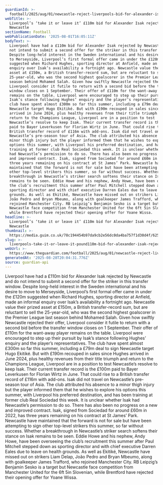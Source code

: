 ```yaml
---
guardianId: >-
  football/2025/aug/01/newcastle-reject-liverpools-bid-for-alexander-isak-and-hold-firm-for-150m
webTitle: >-
  Liverpool’s ‘take it or leave it’ £110m bid for Alexander Isak rejected by
  Newcastle
sectionName: Football
webPublicationDate: '2025-08-01T16:05:11Z'
bodyText: >-
  Liverpool have had a £110m bid for Alexander Isak rejected by Newcastle and do
  not intend to submit a second offer for the striker in this transfer window.
  Despite long-held interest in the Sweden international and his desire to move
  to Merseyside, Liverpool’s first formal offer came in under the £120m
  suggested when Richard Hughes, sporting director at Anfield, made an informal
  enquiry over Isak’s availability a fortnight ago. Newcastle value their prized
  asset at £150m, a British transfer-record sum, but are reluctant to sell the
  25-year-old, who was the second highest goalscorer in the Premier League last
  season behind Mohamed Salah. Given how swiftly Newcastle rejected their offer,
  Liverpool consider it futile to return with a second bid before the transfer
  window closes on 1 September. Their offer of £110m for the want-away player
  remains on the table. Liverpool were encouraged to step up their pursuit by
  Isak’s stance following Hughes’ enquiry and the player’s representatives. The
  club have spent almost £300m so far this summer, including a £79m deal to sign
  Newcastle target Hugo Ekitiké. But with £190m recouped in sales since Hughes
  arrived in June 2024, plus healthy revenues from their title triumph and
  return to the Champions League, Liverpool are in a position to test
  Newcastle’s resolve to keep Isak. Their current transfer record is the £100m
  paid to Bayer Leverkusen for Florian Wirtz in June. That could rise to a
  British transfer record of £116m with add-ons. Isak did not travel on
  Newcastle’s pre-season tour of Asia. The club attributed his absence to a
  minor thigh injury but the player informed them that he wishes to explore his
  options this summer, with Liverpool his preferred destination, and has been
  training at former club Real Sociedad this week. It is unclear whether Isak
  had Newcastle’s permission to do so. There has also been no progress on a new
  and improved contract. Isak, signed from Sociedad for around £60m in 2022, has
  three years remaining on his contract at St James’ Park. Newcastle have
  maintained that the forward is not for sale but have been attempting to sign
  other top-level strikers this summer, so far without success. Whether a
  breakthrough in Newcastle’s striker search softens their stance on Isak
  remains to be seen. Eddie Howe and his nephew, Andy Howe, have been overseeing
  the club’s recruitment this summer after Paul Mitchell stepped down as
  sporting director and with chief executive Darren Eales due to leave on health
  grounds. As well as Ekitiké, Newcastle have missed out on strikers Liam Delap,
  João Pedro and Bryan Mbeumo, along with goalkeeper James Trafford, who
  rejoined Manchester City. RB Leipzig’s Benjamin Sesko is a target but
  Newcastle face competition from Manchester United for the 6ft 5in Slovenian,
  while Brentford have rejected their opening offer for Yoane Wissa.
headline: >-
  Liverpool’s ‘take it or leave it’ £110m bid for Alexander Isak rejected by
  Newcastle
thumbnail: >-
  https://media.guim.co.uk/78c194454b97da9cb2e56dc0da4ba757f1d30d4f/625_0_3099_2479/500.jpg
slug: >-
  liverpools-take-it-or-leave-it-pound110m-bid-for-alexander-isak-rejected-by-newcastle
webUrl: >-
  https://www.theguardian.com/football/2025/aug/01/newcastle-reject-liverpools-bid-for-alexander-isak-and-hold-firm-for-150m
generatedAt: '2025-08-28T20:04:31.776Z'
source: guardian-api
---
```

Liverpool have had a £110m bid for Alexander Isak rejected by Newcastle and do not intend to submit a second offer for the striker in this transfer window. Despite long-held interest in the Sweden international and his desire to move to Merseyside, Liverpool’s first formal offer came in under the £120m suggested when Richard Hughes, sporting director at Anfield, made an informal enquiry over Isak’s availability a fortnight ago. Newcastle value their prized asset at £150m, a British transfer-record sum, but are reluctant to sell the 25-year-old, who was the second highest goalscorer in the Premier League last season behind Mohamed Salah. Given how swiftly Newcastle rejected their offer, Liverpool consider it futile to return with a second bid before the transfer window closes on 1 September. Their offer of £110m for the want-away player remains on the table. Liverpool were encouraged to step up their pursuit by Isak’s stance following Hughes’ enquiry and the player’s representatives. The club have spent almost £300m so far this summer, including a £79m deal to sign Newcastle target Hugo Ekitiké. But with £190m recouped in sales since Hughes arrived in June 2024, plus healthy revenues from their title triumph and return to the Champions League, Liverpool are in a position to test Newcastle’s resolve to keep Isak. Their current transfer record is the £100m paid to Bayer Leverkusen for Florian Wirtz in June. That could rise to a British transfer record of £116m with add-ons. Isak did not travel on Newcastle’s pre-season tour of Asia. The club attributed his absence to a minor thigh injury but the player informed them that he wishes to explore his options this summer, with Liverpool his preferred destination, and has been training at former club Real Sociedad this week. It is unclear whether Isak had Newcastle’s permission to do so. There has also been no progress on a new and improved contract. Isak, signed from Sociedad for around £60m in 2022, has three years remaining on his contract at St James’ Park. Newcastle have maintained that the forward is not for sale but have been attempting to sign other top-level strikers this summer, so far without success. Whether a breakthrough in Newcastle’s striker search softens their stance on Isak remains to be seen. Eddie Howe and his nephew, Andy Howe, have been overseeing the club’s recruitment this summer after Paul Mitchell stepped down as sporting director and with chief executive Darren Eales due to leave on health grounds. As well as Ekitiké, Newcastle have missed out on strikers Liam Delap, João Pedro and Bryan Mbeumo, along with goalkeeper James Trafford, who rejoined Manchester City. RB Leipzig’s Benjamin Sesko is a target but Newcastle face competition from Manchester United for the 6ft 5in Slovenian, while Brentford have rejected their opening offer for Yoane Wissa.
